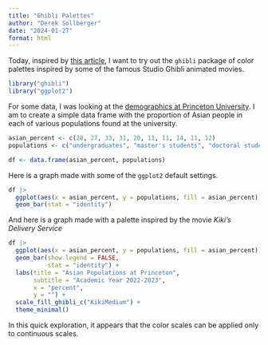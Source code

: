```yaml
---
title: "Ghibli Palettes"
author: "Derek Sollberger"
date: "2024-01-27"
format: html
---
```


Today, inspired by [this article](https://medium.com/@jchen001/r-ggplot2-color-palettes-inspired-by-hayao-miyazakis-animes-f2aeccce45fd), I want to try out the `ghibli` package of color palettes inspired by some of the famous Studio Ghibli animated movies.

```r
library("ghibli")
library("ggplot2")
```

For some data, I was looking at the [demographics at Princeton University](https://inclusive.princeton.edu/about/demographics). I am to create a simple data frame with the proportion of Asian people in each of various populations found at the university.

```r
asian_percent <- c(28, 27, 33, 31, 20, 11, 11, 14, 11, 12)
populations <- c("undergraduates", "master's students", "doctoral students", "postdocs", "assistant professors", "associate professors", "full professors", "non-tenure-track faculty", "senior staff", "all other staff")

df <- data.frame(asian_percent, populations)
```

Here is a graph made with some of the `ggplot2` default settings.

```r
df |>
  ggplot(aes(x = asian_percent, y = populations, fill = asian_percent)) +
  geom_bar(stat = "identity")
```

And here is a graph made with a palette inspired by the movie *Kiki's Delivery Service*

```r
df |>
  ggplot(aes(x = asian_percent, y = populations, fill = asian_percent)) +
  geom_bar(show.legend = FALSE,
           stat = "identity") +
  labs(title = "Asian Populations at Princeton",
       subtitle = "Academic Year 2022-2023",
       x = "percent",
       y = "") +
  scale_fill_ghibli_c("KikiMedium") +
  theme_minimal()
```

In this quick exploration, it appears that the color scales can be applied only to continuous scales.